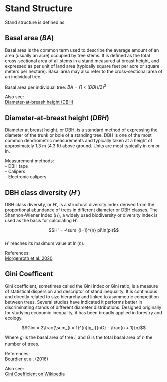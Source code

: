 # Stand Structure

Stand structure is defined as. 

## Basal area ($BA$)

Basal area is the common term used to describe the average amount of an area (usually an acre) occupied by tree stems. It is defined as the total cross-sectional area of all stems in a stand measured at breast height, and expressed as per unit of land area (typically square feet per acre or square meters per hectare). Basal area may also refer to the cross-sectional area of an individual tree.

Basal area per individual tree:  $BA = \Pi \times (DBH/2)^2$  


Also see:  
[Diameter-at-breash height (DBH)](## Diameter-at-breast height (DBH))  


## Diameter-at-breast height ($DBH$)

Diameter at breast height, or DBH, is a standard method of expressing the diameter of the trunk or bole of a standing tree. DBH is one of the most common dendrometric measurements and typically taken at a height of approximately 1.3 m (4.3 ft) above ground. Units are most typically in cm or in.  

Measurement methods:  
- DBH tape  
- Calipers  
- Electronic calipers  


## DBH class diversity ($H'$)

DBH class diversity, or $H'$, is a structural diversity index derived from the proportional abundance of trees in different diameter or DBH classes. The Shannon-Wiener Index ($H$), a widely used biodiversity or diversity index is used as the basis for calculating $H'$.

$$H' = -\sum_{i=1}^{n} pi\ln(pi)$$  
$H'$ reaches its maximum value at $\ln(n)$.    

References:  
[Morgenroth et al. 2020](https://doi.org/10.3390/f11020135)


## Gini Coefficent

Gini coefficient, sometimes called the Gini index or Gini ratio, is a measure of statistical dispersion and descriptor of stand inequality. It is continuous and directly related to size hierarchy and linked to asymmetric competition between trees. Several studies have indicated it performs better in discriminating stands of different diameter distributions. Designed originally for studying economic inequality, it has been broadly applied in forestry and ecology.  

$$Gini = 2\frac{\sum_{i = 1}^{n}ig_i}{nG} - \frac{n + 1}{n}$$  

Where $g_i$ is the basal area of tree $i$, and $G$ is the total basal area of $n$ the number of trees.  

References:  
[Bourdier et al. (2016)](https://www.ncbi.nlm.nih.gov/pmc/articles/PMC4801349/pdf/pone.0151852.pdf)


Also see:  
[Gini Coefficient on Wikipedia](https://en.wikipedia.org/wiki/Gini_coefficient)  




